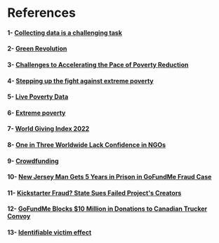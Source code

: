 <div dir="ltr" markdown="1">

# References

#### 1- [Collecting data is a challenging task](https://www.lisdatacenter.org/newsletter/nl-2021-19-im-2/)

#### 2- [Green Revolution](https://en.wikipedia.org/wiki/Green_Revolution#cite_note-8)

#### 3- [Challenges to Accelerating the Pace of Poverty Reduction](<https://www.un.org/en/un-chronicle/challenges-accelerating-pace-poverty-reduction#:~:text=According%20to%20the%20latest,and%202019%20(Figure%201).>)

#### 4- [Stepping up the fight against extreme poverty](https://blogs.worldbank.org/developmenttalk/stepping-fight-against-extreme-poverty)

#### 5- [Live Poverty Data](https://worldpoverty.io/headline)

#### 6- [Extreme poverty](https://en.wikipedia.org/wiki/Extreme_poverty)

#### 7- [World Giving Index 2022](https://www.cafonline.org/docs/default-source/about-us-research/cafworldgivingindex2021_report_web2_100621.pdf)

#### 8- [One in Three Worldwide Lack Confidence in NGOs](https://news.gallup.com/opinion/gallup/258230/one-three-worldwide-lack-confidence-ngos.aspx)

#### 9- [Crowdfunding](https://en.wikipedia.org/wiki/Crowdfunding)

#### 10- [New Jersey Man Gets 5 Years in Prison in GoFundMe Fraud Case](https://www.nytimes.com/2022/08/07/nyregion/gofundme-scam-mark-damico-sentenced.html)

#### 11- [Kickstarter Fraud? State Sues Failed Project's Creators](https://www.nbcnews.com/tech/internet/kickstarter-fraud-state-sues-failed-projects-creators-n95951)

#### 12- [GoFundMe Blocks $10 Million in Donations to Canadian Trucker Convoy](https://www.nationalreview.com/news/gofundme-blocks-10-million-in-donations-to-canadian-trucker-convoy/)

#### 13- [Identifiable victim effect](https://en.wikipedia.org/wiki/Identifiable_victim_effect)

<br />
<br />
<br />

</div>
